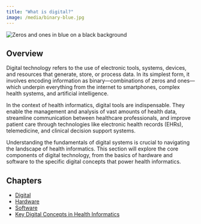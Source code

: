 ```yaml
---
title: "What is digital?"
image: /media/binary-blue.jpg
---
```


![](/media/binary-blue.jpg){alt="Zeros and ones in blue on a black background"}

## Overview

Digital technology refers to the use of electronic tools, systems, devices, and resources that generate, store, or process data. In its simplest form, it involves encoding information as binary—combinations of zeros and ones—which underpin everything from the internet to smartphones, complex health systems, and artificial intelligence.

In the context of health informatics, digital tools are indispensable. They enable the management and analysis of vast amounts of health data, streamline communication between healthcare professionals, and improve patient care through technologies like electronic health records (EHRs), telemedicine, and clinical decision support systems.

Understanding the fundamentals of digital systems is crucial to navigating the landscape of health informatics. This section will explore the core components of digital technology, from the basics of hardware and software to the specific digital concepts that power health informatics.


## Chapters

* [Digital](1-digital.qmd)
* [Hardware](2-hardware.qmd)
* [Software](3-software.qmd)
* [Key Digital Concepts in Health Informatics](4-key-digital-concepts-in-health-informatics.qmd)